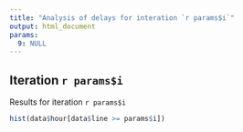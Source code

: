 ```yaml
---
title: "Analysis of delays for interation `r params$i`"
output: html_document
params:
  9: NULL
---
```


## Iteration `r params$i`

Results for iteration `r params$i`

```r
hist(data$hour[data$line >= params$i])
```


